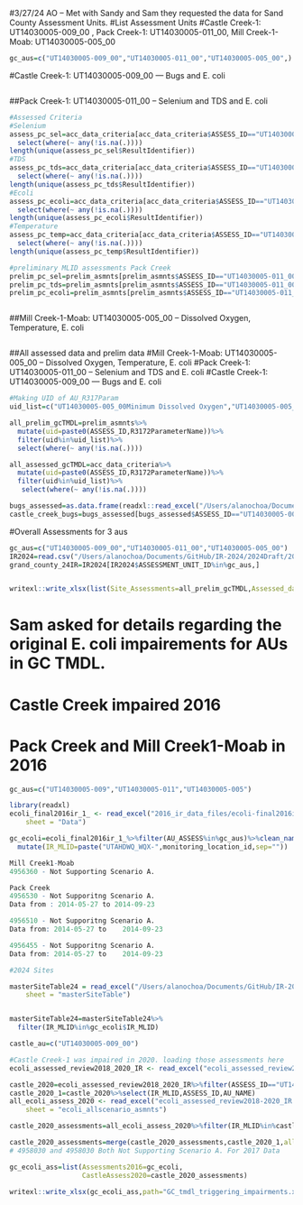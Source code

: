 #3/27/24 AO -- Met with Sandy and Sam they requested the data for Sand County Assessment Units.
#List Assessment Units
#Castle Creek-1: UT14030005-009_00 , Pack Creek-1: UT14030005-011_00, Mill Creek-1-Moab: UT14030005-005_00
```r
gc_aus=c("UT14030005-009_00","UT14030005-011_00","UT14030005-005_00",)

```

#Castle Creek-1: UT14030005-009_00 --- Bugs and E. coli
```r

```
##Pack Creek-1: UT14030005-011_00  -- Selenium and TDS and E. coli
```r
#Assessed Criteria
#Selenium
assess_pc_sel=acc_data_criteria[acc_data_criteria$ASSESS_ID=="UT14030005-011_00"&acc_data_criteria$R3172ParameterName=="Selenium",]%>%
  select(where(~ any(!is.na(.))))
length(unique(assess_pc_sel$ResultIdentifier))
#TDS
assess_pc_tds=acc_data_criteria[acc_data_criteria$ASSESS_ID=="UT14030005-011_00"&acc_data_criteria$R3172ParameterName=="Total Dissolved Solids",]%>%
  select(where(~ any(!is.na(.))))
length(unique(assess_pc_tds$ResultIdentifier))
#Ecoli
assess_pc_ecoli=acc_data_criteria[acc_data_criteria$ASSESS_ID=="UT14030005-011_00"&acc_data_criteria$R3172ParameterName=="E. coli",]%>%
  select(where(~ any(!is.na(.))))
length(unique(assess_pc_ecoli$ResultIdentifier))
#Temperature
assess_pc_temp=acc_data_criteria[acc_data_criteria$ASSESS_ID=="UT14030005-011_00"&acc_data_criteria$R3172ParameterName=="Max. Temperature",]%>%
  select(where(~ any(!is.na(.))))
length(unique(assess_pc_temp$ResultIdentifier))

#preliminary MLID assessments Pack Creek
prelim_pc_sel=prelim_asmnts[prelim_asmnts$ASSESS_ID=="UT14030005-011_00"&prelim_asmnts$R3172ParameterName=="Selenium",]
prelim_pc_tds=prelim_asmnts[prelim_asmnts$ASSESS_ID=="UT14030005-011_00"&prelim_asmnts$R3172ParameterName=="Total Dissolved Solids",]
prelim_pc_ecoli=prelim_asmnts[prelim_asmnts$ASSESS_ID=="UT14030005-011_00"&prelim_asmnts$R3172ParameterName=="E. coli",]



```

##Mill Creek-1-Moab: UT14030005-005_00 -- Dissolved Oxygen, Temperature, E. coli
```r

```

##All assessed data and prelim data
#Mill Creek-1-Moab: UT14030005-005_00 -- Dissolved Oxygen, Temperature, E. coli
#Pack Creek-1: UT14030005-011_00  -- Selenium and TDS and E. coli
#Castle Creek-1: UT14030005-009_00 --- Bugs and E. coli
```r
#Making UID of AU_R317Param
uid_list=c("UT14030005-005_00Minimum Dissolved Oxygen","UT14030005-005_00Max. Temperature","UT14030005-005_00E. coli","UT14030005-011_00Selenium","UT14030005-011_00Total Dissolved Solids","UT14030005-011_00E. coli","UT14030005-009_00E. coli","UT14030005-009_00Macroinvertebrates")

all_prelim_gcTMDL=prelim_asmnts%>%
  mutate(uid=paste0(ASSESS_ID,R3172ParameterName))%>%
  filter(uid%in%uid_list)%>%
  select(where(~ any(!is.na(.))))

all_assessed_gcTMDL=acc_data_criteria%>%
  mutate(uid=paste0(ASSESS_ID,R3172ParameterName))%>%
  filter(uid%in%uid_list)%>%
   select(where(~ any(!is.na(.))))

bugs_assessed=as.data.frame(readxl::read_excel("/Users/alanochoa/Documents/GitHub/IR-2024/external_assessments/bugs/Bug_ReAsmnts2024_FINAL.xlsx","OG_asmnt2024"))
castle_creek_bugs=bugs_assessed[bugs_assessed$ASSESS_ID=="UT14030005-009_00",]
```

#Overall Assessments for 3 aus

```r
gc_aus=c("UT14030005-009_00","UT14030005-011_00","UT14030005-005_00")
IR2024=read.csv("/Users/alanochoa/Documents/GitHub/IR-2024/2024Draft/2024_IR_draft_v2.csv")
grand_county_24IR=IR2024[IR2024$ASSESSMENT_UNIT_ID%in%gc_aus,]


writexl::write_xlsx(list(Site_Assessments=all_prelim_gcTMDL,Assessed_data=all_assessed_gcTMDL,Castle_Creek_Bugs=castle_creek_bugs,All_GC_Assessments=grand_county_24IR),"/Users/alanochoa/Documents/GitHub/Data_Request/Grand County TMDL/GC_Assessment_Data.xlsx", format_headers=F, col_names=T)

```

# Sam asked for details regarding the original E. coli impairements for AUs in GC TMDL.
#  Castle Creek impaired 2016
# Pack Creek and Mill Creek1-Moab in 2016
```r
gc_aus=c("UT14030005-009","UT14030005-011","UT14030005-005")

library(readxl)
ecoli_final2016ir_1_ <- read_excel("2016_ir_data_files/ecoli-final2016ir (1).xlsx", 
    sheet = "Data")

gc_ecoli=ecoli_final2016ir_1_%>%filter(AU_ASSESS%in%gc_aus)%>%clean_names(.)%>%select(-geo_file_flag,-geo_file_comment,-waterbody_type,-station_description)%>%
  mutate(IR_MLID=paste("UTAHDWQ_WQX-",monitoring_location_id,sep=""))

Mill Creek1-Moab
4956360 - Not Supporting Scenario A.

Pack Creek
4956530 - Not Supporitng Scenario A.
Data from : 2014-05-27 to 2014-09-23

4956510 - Not Supporitng Scenario A.
Data from: 2014-05-27 to 	2014-09-23

4956455 - Not Supporitng Scenario A.
Data from: 2014-05-27 to 	2014-09-23

#2024 Sites 

masterSiteTable24 = read_excel("/Users/alanochoa/Documents/GitHub/IR-2024/ir_translation_workbook_working_2024.xlsx", 
    sheet = "masterSiteTable")


masterSiteTable24=masterSiteTable24%>%
  filter(IR_MLID%in%gc_ecoli$IR_MLID)

castle_au=c("UT14030005-009_00")

#Castle Creek-1 was impaired in 2020. loading those assessments here
ecoli_assessed_review2018_2020_IR <- read_excel("ecoli_assessed_review2018-2020_IR.xlsx")

castle_2020=ecoli_assessed_review2018_2020_IR%>%filter(ASSESS_ID=="UT14030005-009_00")
castle_2020_1=castle_2020%>%select(IR_MLID,ASSESS_ID,AU_NAME)
all_ecoli_assess_2020 <- read_excel("ecoli_assessed_review2018-2020_IR.xlsx", 
    sheet = "ecoli_allscenario_asmnts")

castle_2020_assessments=all_ecoli_assess_2020%>%filter(IR_MLID%in%castle_2020$IR_MLID)

castle_2020_assessments=merge(castle_2020_assessments,castle_2020_1,all.x=T,all.y=F)
# 4958030 and 4958030 Both Not Supporting Scenario A. For 2017 Data

gc_ecoli_ass=list(Assessments2016=gc_ecoli,
                  CastleAssess2020=castle_2020_assessments)

writexl::write_xlsx(gc_ecoli_ass,path="GC_tmdl_triggering_impairments.xlsx")
```